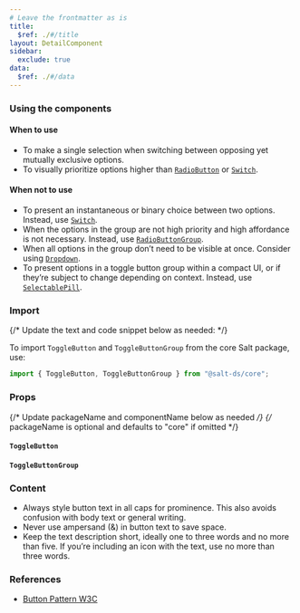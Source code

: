 ```yaml
---
# Leave the frontmatter as is
title:
  $ref: ./#/title
layout: DetailComponent
sidebar:
  exclude: true
data:
  $ref: ./#/data
---
```


### Using the components

#### When to use

- To make a single selection when switching between opposing yet mutually exclusive options.
- To visually prioritize options higher than [`RadioButton`](../radio-button) or [`Switch`](../switch).

#### When not to use

- To present an instantaneous or binary choice between two options. Instead, use [`Switch`](../switch).
- When the options in the group are not high priority and high affordance is not necessary. Instead, use [`RadioButtonGroup`](../radio-button).
- When all options in the group don’t need to be visible at once. Consider using [`Dropdown`](../dropdown).
- To present options in a toggle button group within a compact UI, or if they’re subject to change depending on context. Instead, use [`SelectablePill`](../pill).

### Import

{/* Update the text and code snippet below as needed: */}

To import `ToggleButton` and `ToggleButtonGroup` from the core Salt package, use:

```js
import { ToggleButton, ToggleButtonGroup } from "@salt-ds/core";
```

### Props

{/* Update packageName and componentName below as needed */}
{/* packageName is optional and defaults to "core" if omitted */}

#### `ToggleButton`

<PropsTable packageName="core" componentName="ToggleButton" />

#### `ToggleButtonGroup`

<PropsTable packageName="core" componentName="ToggleButtonGroup" />

### Content

- Always style button text in all caps for prominence. This also avoids confusion with body text or general writing.
- Never use ampersand (&) in button text to save space.
- Keep the text description short, ideally one to three words and no more than five. If you’re including an icon with the text, use no more than three words.

### References

- [Button Pattern W3C](https://www.w3.org/WAI/ARIA/apg/patterns/button/)
